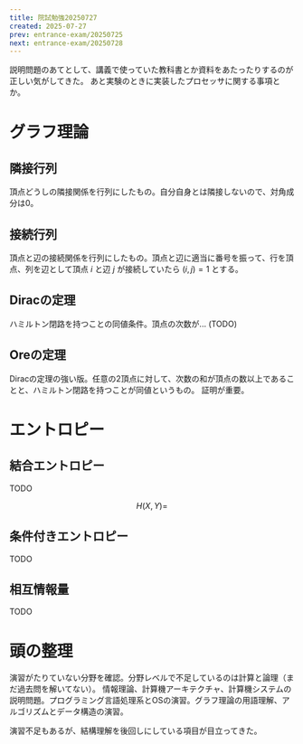 ```yaml
---
title: 院試勉強20250727
created: 2025-07-27
prev: entrance-exam/20250725
next: entrance-exam/20250728
---
```


説明問題のあてとして、講義で使っていた教科書とか資料をあたったりするのが正しい気がしてきた。
あと実験のときに実装したプロセッサに関する事項とか。

# グラフ理論

## 隣接行列

頂点どうしの隣接関係を行列にしたもの。自分自身とは隣接しないので、対角成分は0。

## 接続行列

頂点と辺の接続関係を行列にしたもの。頂点と辺に適当に番号を振って、行を頂点、列を辺として頂点 $i$ と辺 $j$ が接続していたら $(i,j)=1$ とする。

## Diracの定理

ハミルトン閉路を持つことの同値条件。頂点の次数が... (TODO)

## Oreの定理

Diracの定理の強い版。任意の2頂点に対して、次数の和が頂点の数以上であることと、ハミルトン閉路を持つことが同値というもの。
証明が重要。

# エントロピー

## 結合エントロピー

TODO

$$
H(X,Y)=
$$

## 条件付きエントロピー

TODO

## 相互情報量

TODO

# 頭の整理

演習がたりていない分野を確認。分野レベルで不足しているのは計算と論理（まだ過去問を解いてない）。
情報理論、計算機アーキテクチャ、計算機システムの説明問題。プログラミング言語処理系とOSの演習。グラフ理論の用語理解、アルゴリズムとデータ構造の演習。

演習不足もあるが、結構理解を後回しにしている項目が目立ってきた。
